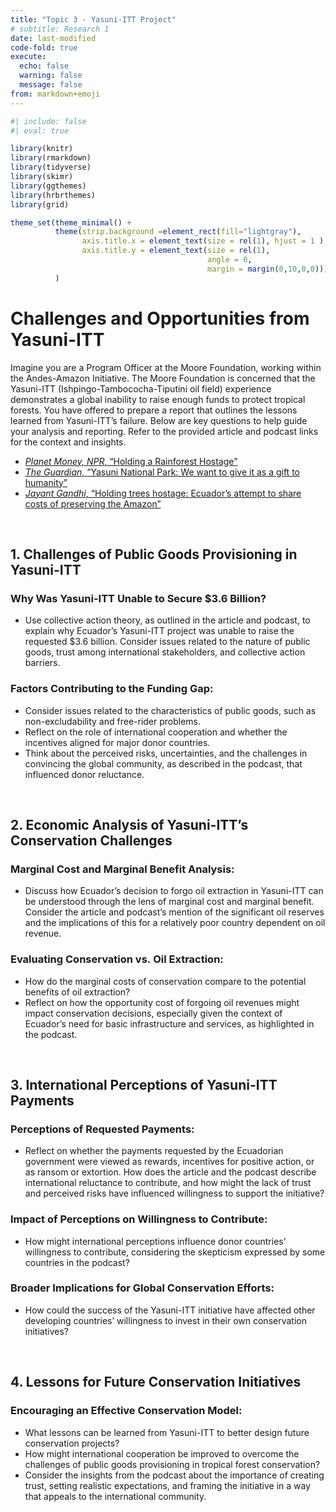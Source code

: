 ```yaml
---
title: "Topic 3 - Yasuni-ITT Project"
# subtitle: Research 1
date: last-modified
code-fold: true
execute: 
  echo: false
  warning: false
  message: false
from: markdown+emoji
---
```

```r
#| include: false
#| eval: true

library(knitr)
library(rmarkdown)
library(tidyverse)
library(skimr)
library(ggthemes)
library(hrbrthemes)
library(grid)

theme_set(theme_minimal() +
          theme(strip.background =element_rect(fill="lightgray"),
                axis.title.x = element_text(size = rel(1), hjust = 1 ),
                axis.title.y = element_text(size = rel(1), 
                                            angle = 0,
                                            margin = margin(0,10,0,0)))
          )

```


# Challenges and Opportunities from Yasuni-ITT

Imagine you are a Program Officer at the Moore Foundation, working within the Andes-Amazon Initiative. The Moore Foundation is concerned that the Yasuni-ITT (Ishpingo-Tambococha-Tiputini oil field) experience demonstrates a global inability to raise enough funds to protect tropical forests. You have offered to prepare a report that outlines the lessons learned from Yasuni-ITT's failure. Below are key questions to help guide your analysis and reporting. Refer to the provided article and podcast links for the context and insights.

- [_Planet Money, NPR_, "Holding a Rainforest Hostage"](https://www.npr.org/sections/money/2013/08/30/217183518/episode-433-holding-a-rainforest-hostage-update)
- [_The Guardian_, "Yasuni National Park: We want to give it as a gift to humanity"](https://www.youtube.com/watch?v=c07Z1ZexT7E)
- [_Jayant Gandhi_, "Holding trees hostage: Ecuador's attempt to share costs of preserving the Amazon"](https://bcecon.github.io/econ-rw/3-app-gandhi-2015-yasuni.pdf)

<br>

## 1. Challenges of Public Goods Provisioning in Yasuni-ITT

### Why Was Yasuni-ITT Unable to Secure $3.6 Billion?
- Use collective action theory, as outlined in the article and podcast, to explain why Ecuador's Yasuni-ITT project was unable to raise the requested $3.6 billion. Consider issues related to the nature of public goods, trust among international stakeholders, and collective action barriers.

### Factors Contributing to the Funding Gap:
- Consider issues related to the characteristics of public goods, such as non-excludability and free-rider problems.
- Reflect on the role of international cooperation and whether the incentives aligned for major donor countries.
- Think about the perceived risks, uncertainties, and the challenges in convincing the global community, as described in the podcast, that influenced donor reluctance.

<br>

## 2. Economic Analysis of Yasuni-ITT's Conservation Challenges

### Marginal Cost and Marginal Benefit Analysis:
- Discuss how Ecuador's decision to forgo oil extraction in Yasuni-ITT can be understood through the lens of marginal cost and marginal benefit. Consider the article and podcast's mention of the significant oil reserves and the implications of this for a relatively poor country dependent on oil revenue.

### Evaluating Conservation vs. Oil Extraction:
- How do the marginal costs of conservation compare to the potential benefits of oil extraction?
- Reflect on how the opportunity cost of forgoing oil revenues might impact conservation decisions, especially given the context of Ecuador's need for basic infrastructure and services, as highlighted in the podcast.

<br>

## 3. International Perceptions of Yasuni-ITT Payments

### Perceptions of Requested Payments:
- Reflect on whether the payments requested by the Ecuadorian government were viewed as rewards, incentives for positive action, or as ransom or extortion. How does the article and the podcast describe international reluctance to contribute, and how might the lack of trust and perceived risks have influenced willingness to support the initiative?

### Impact of Perceptions on Willingness to Contribute:
- How might international perceptions influence donor countries' willingness to contribute, considering the skepticism expressed by some countries in the podcast?

### Broader Implications for Global Conservation Efforts:
- How could the success of the Yasuni-ITT initiative have affected other developing countries' willingness to invest in their own conservation initiatives?

<br>

## 4. Lessons for Future Conservation Initiatives

### Encouraging an Effective Conservation Model:
- What lessons can be learned from Yasuni-ITT to better design future conservation projects?
- How might international cooperation be improved to overcome the challenges of public goods provisioning in tropical forest conservation?
- Consider the insights from the podcast about the importance of creating trust, setting realistic expectations, and framing the initiative in a way that appeals to the international community.

